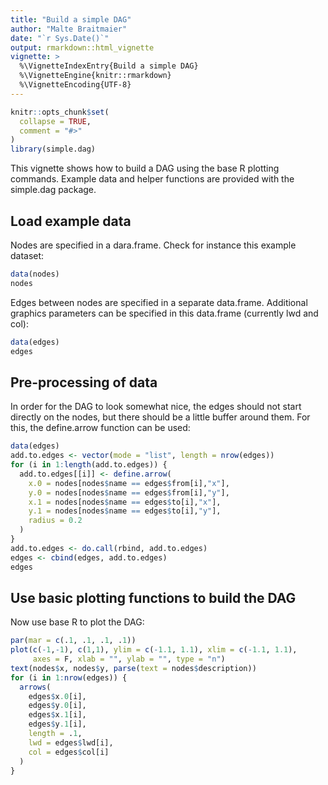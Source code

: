 ```yaml
---
title: "Build a simple DAG"
author: "Malte Braitmaier"
date: "`r Sys.Date()`"
output: rmarkdown::html_vignette
vignette: >
  %\VignetteIndexEntry{Build a simple DAG}
  %\VignetteEngine{knitr::rmarkdown}
  %\VignetteEncoding{UTF-8}
---
```


```r
knitr::opts_chunk$set(
  collapse = TRUE,
  comment = "#>"
)
library(simple.dag)
```

This vignette shows how to build a DAG using the base R plotting commands. Example data and helper functions are provided with the simple.dag package. 

## Load example data 

Nodes are specified in a dara.frame. Check for instance this example dataset: 

```r
data(nodes) 
nodes
```

Edges between nodes are specified in a separate data.frame. Additional graphics parameters can be specified in this data.frame (currently lwd and col): 

```r
data(edges) 
edges 
```

## Pre-processing of data 

In order for the DAG to look somewhat nice, the edges should not start directly on the nodes, but there should be a little buffer around them. For this, the define.arrow function can be used: 

```r
data(edges) 
add.to.edges <- vector(mode = "list", length = nrow(edges))
for (i in 1:length(add.to.edges)) {
  add.to.edges[[i]] <- define.arrow(
    x.0 = nodes[nodes$name == edges$from[i],"x"], 
    y.0 = nodes[nodes$name == edges$from[i],"y"], 
    x.1 = nodes[nodes$name == edges$to[i],"x"], 
    y.1 = nodes[nodes$name == edges$to[i],"y"], 
    radius = 0.2
  )
}
add.to.edges <- do.call(rbind, add.to.edges)
edges <- cbind(edges, add.to.edges)
edges 
```

## Use basic plotting functions to build the DAG 

Now use base R to plot the DAG: 

```r
par(mar = c(.1, .1, .1, .1))
plot(c(-1,-1), c(1,1), ylim = c(-1.1, 1.1), xlim = c(-1.1, 1.1), 
     axes = F, xlab = "", ylab = "", type = "n")
text(nodes$x, nodes$y, parse(text = nodes$description))
for (i in 1:nrow(edges)) {
  arrows(
    edges$x.0[i], 
    edges$y.0[i], 
    edges$x.1[i], 
    edges$y.1[i], 
    length = .1, 
    lwd = edges$lwd[i], 
    col = edges$col[i]
  )
}
```
